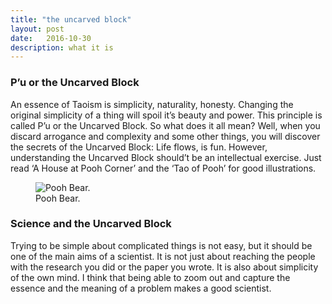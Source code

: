 ```yaml
---
title: "the uncarved block"
layout: post
date:   2016-10-30
description: what it is
---
```


### P'u or the Uncarved Block
An essence of Taoism is simplicity, naturality, honesty. Changing the original simplicity of a thing will spoil it's beauty and power. This principle is called P'u or the Uncarved Block. So what does it all mean? Well, when you discard arrogance and complexity and some other things, you will discover the secrets of the Uncarved Block: Life flows, is fun. However, understanding the Uncarved Block should't be an intellectual exercise. Just read 'A House at Pooh Corner' and the 'Tao of Pooh' for good illustrations. 


![Pooh Bear.](/img/pooh2.jpg)


### Science and the Uncarved Block  
Trying to be simple about complicated things is not easy, but it should be one of the main aims of a scientist. It is not just about reaching the people with the research you did or the paper you wrote. It is also about simplicity of the own mind. I think that being able to zoom out and capture the essence and the meaning of a problem makes a good scientist. 

